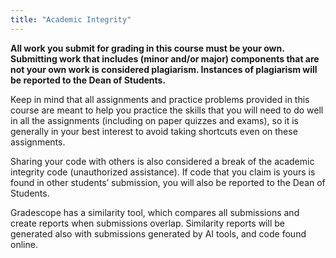 ```yaml
---
title: "Academic Integrity"
---
```


**All work you submit for grading in this course must be your own. Submitting work that includes (minor and/or major) components that are not your own work is considered plagiarism. Instances of plagiarism will be reported to the Dean of Students.**

Keep in mind that all assignments and practice problems provided in this course are meant to help you practice the skills that you will need to do well in all the assignments (including on paper quizzes and exams), so it is generally in your best interest to avoid taking shortcuts even on these assignments.

Sharing your code with others is also considered a break of the academic integrity code (unauthorized assistance). If code that you claim is yours is found in other students' submission, you will also be reported to the Dean of Students.

Gradescope has a similarity tool, which compares all submissions and create reports when submissions overlap. Similarity reports will be generated also with submissions generated by AI tools, and code found online.
